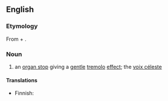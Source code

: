 ==English==

===Etymology===
From {{uder|en|la|vox||voice}} + {{m|la|angelica||angelic}}.

===Noun===
{{en-noun}}

# {{lb|en|music}} an [[organ stop]] giving a [[gentle]] [[tremolo]] [[effect]]; the [[voix céleste]]

====Translations====
{{trans-top|organ stop giving tremolo effect}}
* Finnish: {{t+|fi|tremulantti}}
{{trans-mid}}
{{trans-bottom}}
